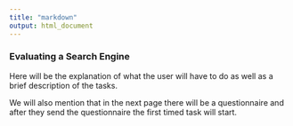 ```yaml
---
title: "markdown"
output: html_document
---
```


### Evaluating a Search Engine

Here will be the explanation of what the user will have to do as well as a brief description of the tasks. 

We will also mention that in the next page there will be a questionnaire and 
after they send the questionnaire the first timed task will start. 



